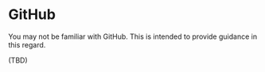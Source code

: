 # GitHub

You may not be familiar with GitHub. This is intended to provide guidance in this regard.

(TBD)